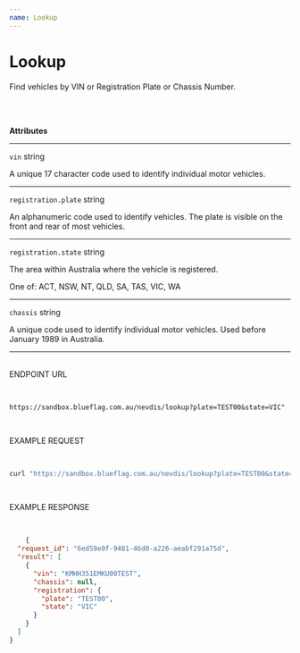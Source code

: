 ```yaml
---
name: Lookup
---
```




<NextSeo
    title='Lookup'
    description='Find vehicles by VIN or Registration Plate or Chassis Number'
/>

<HStack>
<Box className="attributes" h="100%" px="40px" py="10px">

# Lookup

Find vehicles by VIN or Registration Plate or Chassis Number.

<br /> <br />

**Attributes**
___

`vin` <span className="smaller-text">string</span>
<p>
A unique 17 character code used to identify individual motor vehicles.
</p>

___

`registration.plate` <span className="smaller-text">string</span>
<p>
An alphanumeric code used to identify vehicles. The plate is visible on the front and rear of most vehicles.
</p>

___

`registration.state` <span className="smaller-text">string</span>

The area within Australia where the vehicle is registered.
<p className="smaller-text">One of: ACT, NSW, NT, QLD, SA, TAS, VIC, WA</p>

___

`chassis` <span className="smaller-text">string</span>
<p>
A unique code used to identify individual motor vehicles. Used before January 1989 in Australia.
</p>

___

</Box>

<Box className="box2" h="100%" px="40px" py="10px">

<br />

<div className="method-example-response">
    <div className="method-example-request-topbar">
        <div className="method-example-request-title">ENDPOINT URL</div>
    </div>
    <pre className="IntroSection-pre">

```
https://sandbox.blueflag.com.au/nevdis/lookup?plate=TEST00&state=VIC"
```

</pre>
</div>

<div className="method-example-response">
    <div className="method-example-request-topbar">
        <div className="method-example-request-title">EXAMPLE REQUEST</div>
    </div>
    <pre className="IntroSection-pre">

```bash
curl "https://sandbox.blueflag.com.au/nevdis/lookup?plate=TEST00&state=VIC" -H "Authorization: secret_SANDBOX_f1nlZOh0Xr1JvMgJy0d0l9i5JybnBEAYfl7isuU0_o-1GkBsaN8f"
```

</pre>
</div>


<div className="method-example-response">
    <div className="method-example-request-topbar">
        <div className="method-example-request-title">EXAMPLE RESPONSE</div>
    </div>
    <pre className="IntroSection-pre">

```json
    {
  "request_id": "6ed59e0f-9481-46d0-a226-aeabf291a75d",
  "result": [
    {
      "vin": "KMHH351EMKU00TEST",
      "chassis": null,
      "registration": {
        "plate": "TEST00",
        "state": "VIC"
      }
    }
  ]
}
```

</pre>
</div>

</Box>

</HStack>





